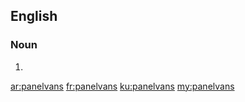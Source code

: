 {{also|panel vans}}
==English==

===Noun===
{{head|en|noun plural form}}

# {{plural of|panelvan|lang=en}}

[[ar:panelvans]]
[[fr:panelvans]]
[[ku:panelvans]]
[[my:panelvans]]